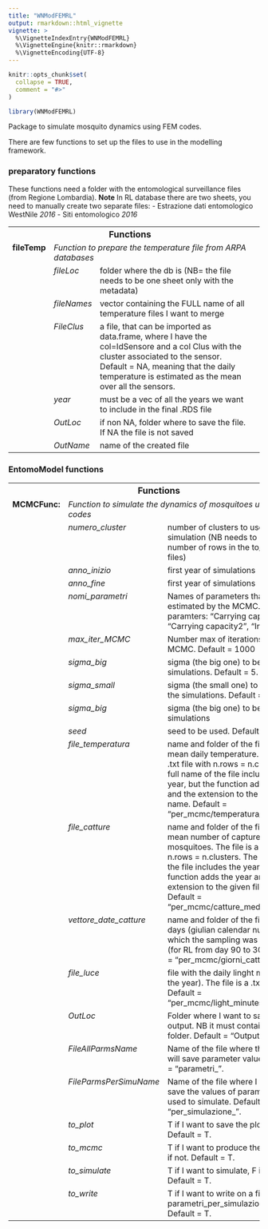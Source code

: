 ```yaml
---
title: "WNModFEMRL"
output: rmarkdown::html_vignette
vignette: >
  %\VignetteIndexEntry{WNModFEMRL}
  %\VignetteEngine{knitr::rmarkdown}
  %\VignetteEncoding{UTF-8}
---
```


```r
knitr::opts_chunk$set(
  collapse = TRUE,
  comment = "#>"
)
```

```r
library(WNModFEMRL)
```

Package to simulate mosquito dynamics using FEM codes. 

There are few functions to set up the files to use in the modelling framework.

### preparatory functions
These functions need a folder with the entomological surveillance files (from Regione Lombardia). 
**Note** In RL database there are two sheets, you need to manually create two separate files: 
- Estrazione dati entomologico WestNile *2016*
- Siti entomologico *2016*

<table>
<tr  style="background-color: transparent">
<th colspan = "3"; style= "font-size:110%"> Functions </th>
<td> </td>
</tr>
<tr style="vertical-align: top; class:noBorder" >
<td> **fileTemp** </td>
<td colspan = "2"> *Function to prepare the temperature file from ARPA databases* </td>
</tr>
<tr style="vertical-align: top; class:noBorder" >
<td> </td>
<td> *fileLoc* </td>
  <td> folder where the db is (NB= the file needs to be one sheet only with the metadata) </td>
</tr>
<tr style="vertical-align: top; class:noBorder" >
<td> </td>
<td> *fileNames* </td>
  <td> vector containing the FULL name of all temperature files I want to merge </td>
</tr>
<tr style="vertical-align: top; class:noBorder" >
<td> </td>
<td> *FileClus* </td>
  <td> a file, that can be imported as data.frame, where I have the col=IdSensore and
  a col Clus with the cluster associated to the sensor. Default = NA, meaning that the daily temperature is estimated as the mean over all the sensors.</td>
</tr>
<tr style="vertical-align: top; class:noBorder" >
<td> </td>
<td> *year* </td>
  <td> must be a vec of all the years we want to include in the final .RDS file </td>
</tr>
<tr style="vertical-align: top; class:noBorder" >
<td> </td>
<td> *OutLoc* </td>
  <td> if non NA, folder where to save the file. If NA the file is not saved </td>
</tr>
<tr style="vertical-align: top; class:noBorder" >
<td> </td>
<td> *OutName* </td>
  <td> name of the created file </td>
</tr>

</table>




### EntomoModel functions

<table>
<tr  style="background-color: transparent">
<th colspan = "3"; style= "font-size:110%"> Functions </th>
<td> </td>
</tr>
<tr style="vertical-align: top; class:noBorder" >
<td> **MCMCFunc:** </td>
<td colspan = "2"> *Function to simulate the dynamics of mosquitoes using FEM codes* </td>
</tr>

<tr style="vertical-align: top; class:noBorder" >
<td> </td>
<td> *numero_cluster* </td>
  <td> number of clusters to use for the simulation (NB needs to be the number of rows in the to_mcmc files) </td>
</tr>

<tr style="vertical-align: top; class:noBorder" >
<td> </td>
<td> *anno_inizio* </td>
  <td> first year of simulations </td>
  </tr>

<tr style="vertical-align: top; class:noBorder" >
<td> </td>
<td> *anno_fine* </td>
  <td> first year of simulations </td>
  </tr>

<tr style="vertical-align: top; class:noBorder" >
<td> </td>
<td> *nomi_parametri* </td>
  <td> Names of parameters that are estimated by the MCMC. Default paramters: "Carrying capacity1",  "Carrying capacity2", "Initial adults" </td>
  </tr>

<tr style="vertical-align: top; class:noBorder" >
<td> </td>
<td> *max_iter_MCMC* </td>
  <td> Number max of iterations of the MCMC. Default = 1000 </td>
  </tr>

<tr style="vertical-align: top; class:noBorder" >
<td> </td>
<td> *sigma_big* </td>
  <td> sigma (the big one) to be used in the simulations. Default = 5. </td>
  </tr>

<tr style="vertical-align: top; class:noBorder" >
<td> </td>
<td> *sigma_small* </td>
  <td> sigma (the small one) to be used in the simulations. Default = 0.01. </td>
  </tr>

<tr style="vertical-align: top; class:noBorder" >
<td> </td>
<td> *sigma_big* </td>
  <td> sigma (the big one) to be used in the simulations </td>
  </tr>

<tr style="vertical-align: top; class:noBorder" >
<td> </td>
<td> *seed* </td>
  <td> seed to be used. Default = 0. </td>
  </tr>
  
  <tr style="vertical-align: top; class:noBorder" >
<td> </td>
<td> *file_temperatura* </td>
  <td> name and folder of the file wiht mean daily temperature. The file is a .txt file with n.rows = n.clusters. The full name of the file includes the year, but the function adds the year and the extension to the given file name. Default = "per_mcmc/temperatura_media_".  </td>
  </tr>

  <tr style="vertical-align: top; class:noBorder" >
<td> </td>
<td> *file_catture* </td>
  <td> name and folder of the file with the mean number of captured mosquitoes. The file is a .txt file with n.rows = n.clusters. The full name of the file includes the year, but the function adds the year and the extension to the given file name. Default = "per_mcmc/catture_medie_cluster_".  </td>
  </tr>

<tr style="vertical-align: top; class:noBorder" >
<td> </td>
<td> *vettore_date_catture* </td>
  <td> name and folder of the file with the days (giulian calendar number) in which the sampling was performed (for RL from day 90 to 300. Default = "per_mcmc/giorni_cattura.txt".  </td>
  </tr>

<tr style="vertical-align: top; class:noBorder" >
<td> </td>
<td> *file_luce* </td>
  <td> file with the daily linght minutes (all the year). The file is a .txt file. Default = "per_mcmc/light_minutes.txt".  </td>
  </tr>

<tr style="vertical-align: top; class:noBorder" >
<td> </td>
<td> *OutLoc* </td>
  <td> Folder where I want to save the output. NB it must contain a Plots folder. Default = "Output/MCMC".  </td>
  </tr>

<tr style="vertical-align: top; class:noBorder" >
<td> </td>
<td> *FileAllParmsName* </td>
  <td> Name of the file where the MCMC will save parameter values. Default = "parametri_".  </td>
  </tr>

<tr style="vertical-align: top; class:noBorder" >
<td> </td>
<td> *FileParmsPerSimuName* </td>
  <td> Name of the file where I want to save the values of paramters to be used to simulate. Default = "per_simulazione_".  </td>
  </tr>

<tr style="vertical-align: top; class:noBorder" >
<td> </td>
<td> *to_plot* </td>
  <td>T if I want to save the plots, F if not. Default = T.  </td>
  </tr>

<tr style="vertical-align: top; class:noBorder" >
<td> </td>
<td> *to_mcmc* </td>
  <td>T if I want to produce the MCMC, F if not. Default = T.  </td>
  </tr>

<tr style="vertical-align: top; class:noBorder" >
<td> </td>
<td> *to_simulate* </td>
  <td>T if I want to simulate, F if not. Default = T.  </td>
  </tr>

<tr style="vertical-align: top; class:noBorder" >
<td> </td>
<td> *to_write* </td>
  <td>T if I want to write on a file the parametri_per_simulazione, F if not. Default = T.  </td>
  </tr>
</table>


